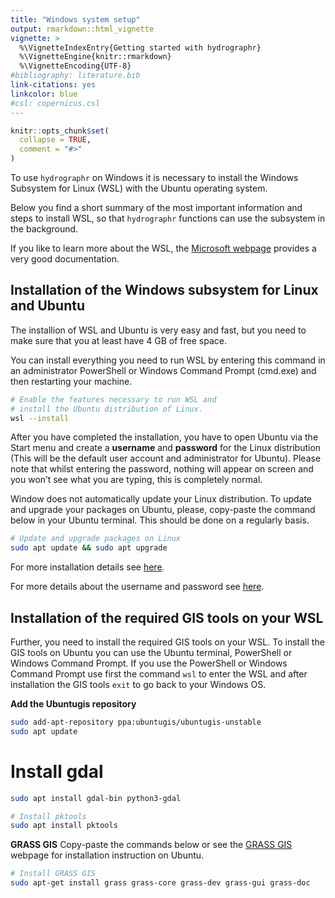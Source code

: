 ```yaml
---
title: "Windows system setup"
output: rmarkdown::html_vignette
vignette: >
  %\VignetteIndexEntry{Getting started with hydrographr}
  %\VignetteEngine{knitr::rmarkdown}
  %\VignetteEncoding{UTF-8}
#bibliography: literature.bib
link-citations: yes
linkcolor: blue
#csl: copernicus.csl
---
```


```r
knitr::opts_chunk$set(
  collapse = TRUE,
  comment = "#>"
)
```

To use `hydrographr` on Windows it is necessary to install the Windows Subsystem for Linux (WSL) with the Ubuntu operating system.

Below you find a short summary of the most important information and steps to install WSL, so that `hydrographr` functions can use the subsystem in the background. 

If you like to learn more about the WSL, the [Microsoft webpage](https://learn.microsoft.com/en-us/windows/wsl/) provides a very good documentation.

## Installation of the Windows subsystem for Linux and Ubuntu

The installion of WSL and Ubuntu is very easy and fast, but you need to make sure that you at least have 4 GB of free space. 

You can install everything you need to run WSL by entering this command in an administrator PowerShell or Windows Command Prompt (cmd.exe) and then restarting your machine.

```bash
# Enable the features necessary to run WSL and 
# install the Ubuntu distribution of Linux. 
wsl --install 
```

After you have completed the installation, you have to open Ubuntu via the Start menu and create a **username** and **password** for the Linux distribution (This will be the default user account and administrator for Ubuntu). Please note that whilst entering the password, nothing will appear on screen and you won't see what you are typing, this is completely normal.

Window does not automatically update your Linux distribution. To update and upgrade your packages on Ubuntu, please, copy-paste the command below in your Ubuntu terminal. This should be done on a regularly basis. 

```bash
# Update and upgrade packages on Linux
sudo apt update && sudo apt upgrade
```

For more installation details see [here](https://learn.microsoft.com/en-us/windows/wsl/install). 

For more details about the username and password see [here](https://learn.microsoft.com/en-us/windows/wsl/setup/environment#set-up-your-linux-username-and-password).


## Installation of the required GIS tools on your WSL

Further, you need to install the required GIS tools on your WSL. To install the GIS tools on Ubuntu you can use the Ubuntu terminal, PowerShell or Windows Command Prompt. If you use the PowerShell or Windows Command Prompt use first the command `wsl` to enter the WSL and after installation the GIS tools `exit` to go back to your Windows OS. 

**Add the Ubuntugis repository**
```bash
sudo add-apt-repository ppa:ubuntugis/ubuntugis-unstable
sudo apt update
```

# Install gdal
```bash
sudo apt install gdal-bin python3-gdal 

# Install pktools
sudo apt install pktools
```

**GRASS GIS**
Copy-paste the commands below or see the [GRASS GIS](https://grass.osgeo.org/download/linux/) webpage for installation instruction on Ubuntu.

```bash
# Install GRASS GIS
sudo apt-get install grass grass-core grass-dev grass-gui grass-doc
```
